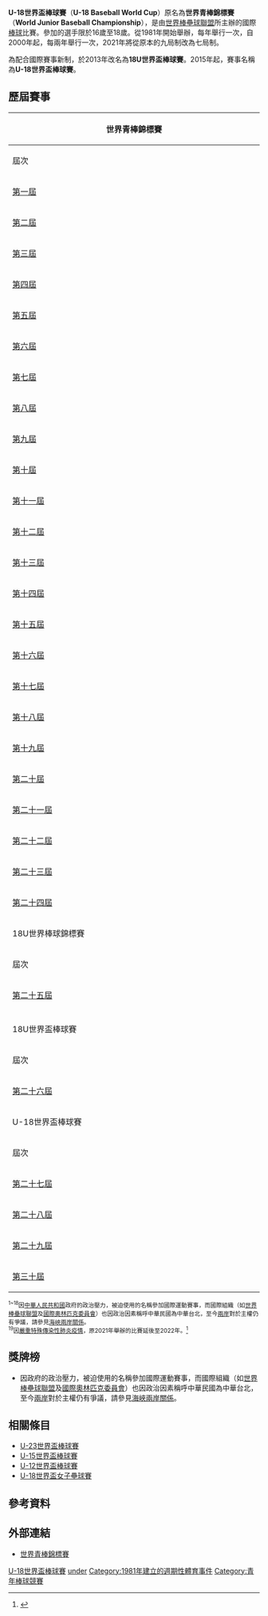 {{Infobox sports league
| league name = U-18世界盃棒球賽
| othername = U-18 Baseball World Cup
| formerly = World Junior Baseball Championship (1981 - 2010)<br>18U Baseball World Championship (2012)<br>18U Baseball World Cup (2013)
| logo = U-18 Baseball World Cup logo.svg
| pixels = 
| sport = [[棒球|棒球]]
| founded = 1981年
| champion = {{bb|TPE}}（2019年）
| most_champs = {{bb|CUB}}（11次）
| current_season = 
| last_season = 2019年U-18世界盃棒球賽
| upcoming_season = 2021年U-18世界盃棒球賽
| folded = 
| website = https://u18bwc.wbsc.org/zh
}}

{{Day Countdown
|name=  2022年U-18世界盃棒球賽
|address= {{美國}}[[薩拉索塔|薩拉索塔]]、[[布雷登頓|布雷登頓]]
|year = 2022
|month= 9
|day = 9
|utc_offset = -5 hours
|on_day_text = 今日播出
}}


'''U-18世界盃棒球賽'''（'''U-18 Baseball World Cup'''）原名為'''世界青棒錦標賽'''（'''World Junior Baseball Championship'''），是由[[世界棒壘球聯盟|世界棒壘球聯盟]]所主辦的國際[[棒球|棒球]]比賽。參加的選手限於16歲至18歲。從1981年開始舉辦，每年舉行一次，自2000年起，每兩年舉行一次，2021年將從原本的九局制改為七局制。

為配合國際賽事新制，於2013年改名為'''18U世界盃棒球賽'''。2015年起，賽事名稱為'''U-18世界盃棒球賽'''。

==歷屆賽事==
{| class="wikitable" style="font-size:90%; text-align: center;"
!colspan=9|世界青棒錦標賽
|-
!rowspan=2 width=8%|屆次
!rowspan=2 width=8%|年分
!rowspan=2 width=10%|主辦國
!rowspan=2 width=10%|舉辦城市<ref>{{cite web |title=Editions |url=https://www.wbsc.org/en/events/2021-u18-baseball-world-cup/editions |website=WBSC |publisher=World Baseball Softball Confederation (WBSC) |accessdate=2022-04-30}}</ref>
!rowspan=2 width=8%|參賽隊數
!colspan=4|獲勝隊伍
|-
!width=17%|冠軍 [[Image:Gold_medal_world_centered-2.svg|16px]]
!width=17%|亞軍 [[Image:Silver_medal_world_centered-2.svg|16px]]
!width=17% colspan=2|季軍 [[Image:Bronze_medal_world_centered-2.svg|16px]]
|-
|[[1981年世界青棒錦標賽|第一屆]]
|1981年
|{{flagicon|USA|size=30px}}<br>[[美國|美國]]
|[[紐瓦克_(俄亥俄州)|紐瓦克]]
| 12
|{{flagicon|KOR|size=30px}}<br>[[韓國棒球代表隊|韓國]]
|{{flagicon|USA|size=30px}}<br>[[美國棒球代表隊|美國]]
|colspan=2|{{flagicon|AUS|size=30px}}<br>[[澳洲棒球代表隊|澳洲]]
|-
|[[1982年世界青棒錦標賽|第二屆]]
|1982年
|{{flagicon|USA|size=30px}}<br>[[美國|美國]]
|[[諾克斯維爾|諾克斯維爾]]
| X
|{{flagicon|USA|size=30px}}<br>[[美國棒球代表隊|美國]]
|{{flagicon|JPN|size=30px}}<br>[[日本棒球代表隊|日本]]
|colspan=2|{{flagicon|AUS|size=30px}}<br>[[澳洲棒球代表隊|澳洲]]
|-
|[[1983年世界青棒錦標賽|第三屆]]
|1983年
|{{flagicon|USA|size=30px}}<br>[[美國|美國]]
|[[約翰斯敦_(賓夕法尼亞州)|約翰斯敦]]
| 8
|{{flagicon|TPE|size=30px}}<br>[[中華台北棒球代表隊|中華台北]] <sup>1</sup>
|{{flagicon|USA|size=30px}}<br>[[美國棒球代表隊|美國]]
|colspan=2|{{flagicon|CAN|size=30px}}<br>[[加拿大棒球代表隊|加拿大]]
|-
|[[1984年世界青棒錦標賽|第四屆]]
|1984年
|{{flagicon|CAN|size=30px}}<br>[[加拿大|加拿大]]
|[[薩克屯|薩克屯]]
| 10
|{{flagicon|CUB|size=30px}}<br>[[古巴棒球代表隊|古巴]]
|{{flagicon|USA|size=30px}}<br>[[美國棒球代表隊|美國]]
|colspan=2|{{flagicon|TPE|size=30px}}<br>[[中華台北棒球代表隊|中華台北]] <sup>2</sup>
|-
|[[1985年世界青棒錦標賽|第五屆]]
|1985年
|{{flagicon|USA|size=30px}}<br>[[美國|美國]]
|[[阿伯尼|阿伯尼]]
| 8
|{{flagicon|CUB|size=30px}}<br>[[古巴棒球代表隊|古巴]]
|{{flagicon|USA|size=30px}}<br>[[美國棒球代表隊|美國]]
|colspan=2|{{flagicon|TPE|size=30px}}<br>[[中華台北棒球代表隊|中華台北]] <sup>3</sup>
|-
|[[1986年世界青棒錦標賽|第六屆]]
|1986年
|{{flagicon|CAN|size=30px}}<br>[[加拿大|加拿大]]
|[[溫莎|溫莎]]
| 8
|{{flagicon|CUB|size=30px}}<br>[[古巴棒球代表隊|古巴]]
|{{flagicon|TPE|size=30px}}<br>[[中華台北棒球代表隊|中華台北]] <sup>4</sup>
|colspan=2|{{flagicon|USA|size=30px}}<br>[[美國棒球代表隊|美國]]
|-
|[[1987年世界青棒錦標賽|第七屆]]
|1987年
|{{flagicon|CAN|size=30px}}<br>[[加拿大|加拿大]]
|[[溫莎|溫莎]]
| 7
|{{flagicon|CUB|size=30px}}<br>[[古巴棒球代表隊|古巴]]
|{{flagicon|USA|size=30px}}<br>[[美國棒球代表隊|美國]]
|colspan=2|{{flagicon|CAN|size=30px}}<br>[[加拿大棒球代表隊|加拿大]]
|-
|[[1988年世界青棒錦標賽|第八屆]]
|1988年
|{{flagicon|AUS|size=30px}}<br>[[澳洲|澳洲]]
|[[悉尼|雪梨]]
| 8
|{{flagicon|USA|size=30px}}<br>[[美國棒球代表隊|美國]]
|{{flagicon|AUS|size=30px}}<br>[[古巴棒球代表隊|古巴]]
|colspan=2|{{flagicon|TPE|size=30px}}<br>[[中華台北棒球代表隊|中華台北]] <sup>5</sup>
|-
|[[1989年世界青棒錦標賽|第九屆]]
|1989年
|{{flagicon|CAN|size=30px}}<br>[[加拿大|加拿大]]
|[[三河城_(加拿大)|三河城]]
| 12
|{{flagicon|USA|size=30px}}<br>[[美國棒球代表隊|美國]]
|{{flagicon|CUB|size=30px}}<br>[[古巴棒球代表隊|古巴]]
|colspan=2|{{flagicon|AUS|size=30px}}<br>[[澳洲棒球代表隊|澳洲]]
|-
|[[1990年世界青棒錦標賽|第十屆]]
|1990年
|{{flagicon|CUB|size=30px}}<br>[[古巴|古巴]]
|X
| 11
|{{flagicon|CUB|size=30px}}<br>[[古巴棒球代表隊|古巴]]
|{{flagicon|TPE|size=30px}}<br>[[中華台北棒球代表隊|中華台北]] <sup>6</sup>
|colspan=2|{{flagicon|USA|size=30px}}<br>[[美國棒球代表隊|美國]]
|-
|[[1991年世界青棒錦標賽|第十一屆]]
|1991年
|{{flagicon|CAN|size=30px}}<br>[[加拿大|加拿大]]
| [[布蘭登|布蘭登]]
| 10
|{{flagicon|CAN|size=30px}}<br>[[加拿大棒球代表隊|加拿大]]
|{{flagicon|TPE|size=30px}}<br>[[中華台北棒球代表隊|中華台北]] <sup>7</sup>
|colspan=2|{{flagicon|USA|size=30px}}<br>[[美國棒球代表隊|美國]]
|-
|[[1992年世界青棒錦標賽|第十二屆]]
|1992年
|{{flagicon|MEX|size=30px}}<br>[[墨西哥|墨西哥]]
|[[蒙特雷|蒙特雷]]
| 20
|{{flagicon|CUB|size=30px}}<br>[[古巴棒球代表隊|古巴]]
|{{flagicon|USA|size=30px}}<br>[[美國棒球代表隊|美國]]
|colspan=2|{{flagicon|TPE|size=30px}}<br>[[中華台北棒球代表隊|中華台北]] <sup>8</sup>
|-
|[[1993年世界青棒錦標賽|第十三屆]]
|1993年
|{{flagicon|CAN|size=30px}}<br>[[加拿大|加拿大]]
|[[溫莎|溫莎]]
| 8
|{{flagicon|CUB|size=30px}}<br>[[古巴棒球代表隊|古巴]]
|{{flagicon|USA|size=30px}}<br>[[美國棒球代表隊|美國]]
|colspan=2|{{flagicon|TPE|size=30px}}<br>[[中華台北棒球代表隊|中華台北]] <sup>9</sup>
|-
|[[1994年世界青棒錦標賽|第十四屆]]
|1994年
|{{flagicon|CAN|size=30px}}<br>[[加拿大|加拿大]]
|[[布蘭登|布蘭登]]
| 10
|{{flagicon|KOR|size=30px}}<br>[[韓國棒球代表隊|韓國]]
|{{flagicon|USA|size=30px}}<br>[[美國棒球代表隊|美國]]
|colspan=2|{{flagicon|TPE|size=30px}}<br>[[中華台北棒球代表隊|中華台北]] <sup>10</sup>
|-
|[[1995年世界青棒錦標賽|第十五屆]]
|1995年
|{{flagicon|USA|size=30px}}<br>[[美國|美國]]
|X
| 8
|{{flagicon|USA|size=30px}}<br>[[美國棒球代表隊|美國]]
|{{flagicon|TPE|size=30px}}<br>[[中華台北棒球代表隊|中華台北]] <sup>11</sup>
|colspan=2|{{flagicon|AUS|size=30px}}<br>[[澳洲棒球代表隊|澳洲]]
|-
|[[1996年世界青棒錦標賽|第十六屆]]
|1996年
|{{flagicon|CUB|size=30px}}<br>[[古巴|古巴]]
|[[聖斯皮里圖斯|聖斯皮里圖斯]]
| 10
|{{flagicon|CUB|size=30px}}<br>[[古巴棒球代表隊|古巴]]
|{{flagicon|TPE|size=30px}}<br>[[中華台北棒球代表隊|中華台北]] <sup>12</sup>
|colspan=2|{{flagicon|USA|size=30px}}<br>[[美國棒球代表隊|美國]]
|-
|[[1997年世界青棒錦標賽|第十七屆]]
|1997年
|{{flagicon|CAN|size=30px}}<br>[[加拿大|加拿大]]
|[[蒙克頓|蒙克頓]]
| 11
|{{flagicon|CUB|size=30px}}<br>[[古巴棒球代表隊|古巴]]
|{{flagicon|TPE|size=30px}}<br>[[中華台北棒球代表隊|中華台北]] <sup>13</sup>
|colspan=2|{{flagicon|CAN|size=30px}}<br>[[加拿大棒球代表隊|加拿大]]
|-
|[[1999年世界青棒錦標賽|第十八屆]]
|1999年
|{{flagicon|ROC|size=30px}}<br>[[中華民國|中華民國]]
|[[高雄|高雄]]
| 12
|{{flagicon|USA|size=30px}}<br>[[美國棒球代表隊|美國]]
|{{flagicon|TPE|size=30px}}<br>[[中華台北棒球代表隊|中華台北]] <sup>14</sup>
|colspan=2|{{flagicon|CUB|size=30px}}<br>[[古巴棒球代表隊|古巴]]
|-
|[[2000年世界青棒錦標賽|第十九屆]]
|2000年
|{{flagicon|CAN|size=30px}}<br>[[加拿大|加拿大]]
|[[艾德蒙頓|艾德蒙頓]]
| 12
|{{flagicon|KOR|size=30px}}<br>[[韓國棒球代表隊|韓國]]
|{{flagicon|USA|size=30px}}<br>[[美國棒球代表隊|美國]]
|colspan=2|{{flagicon|CUB|size=30px}}<br>[[古巴棒球代表隊|古巴]]
|-
|[[2002年世界青棒錦標賽|第二十屆]]
|2002年
|{{flagicon|CAN|size=30px}}<br>[[加拿大|加拿大]]
|[[舍布魯克|舍布魯克]]
| 12
|{{flagicon|CUB|size=30px}}<br>[[古巴棒球代表隊|古巴]]
|{{flagicon|TPE|size=30px}}<br>[[中華台北棒球代表隊|中華台北]] <sup>15</sup>
|colspan=2|{{flagicon|USA|size=30px}}<br>[[美國棒球代表隊|美國]]
|-
|[[2004年世界青棒錦標賽|第二十一屆]]
|2004年
|{{flagicon|ROC|size=30px}}<br>[[中華民國|中華民國]]
|[[台北|台北]]
| 11
|{{flagicon|CUB|size=30px}}<br>[[古巴棒球代表隊|古巴]]
|{{flagicon|JPN|size=30px}}<br>[[日本棒球代表隊|日本]]
|colspan=2|{{flagicon|KOR|size=30px}}<br>[[韓國棒球代表隊|韓國]]
|-
|[[2006年世界青棒錦標賽|第二十二屆]]
|2006年
|{{flagicon|CUB|size=30px}}<br>[[古巴|古巴]]
|[[聖斯皮里圖斯|聖斯皮里圖斯]]
| 12
|{{flagicon|KOR|size=30px}}<br>[[韓國棒球代表隊|韓國]]
|{{flagicon|USA|size=30px}}<br>[[美國棒球代表隊|美國]]
|colspan=2|{{flagicon|CAN|size=30px}}<br>[[加拿大棒球代表隊|加拿大]]
|-
|[[2008年世界青棒錦標賽|第二十三屆]]
|2008年
|{{flagicon|CAN|size=30px}}<br>[[加拿大|加拿大]]
|[[艾德蒙頓|艾德蒙頓]]
| 12
|{{flagicon|KOR|size=30px}}<br>[[韓國棒球代表隊|韓國]]
|{{flagicon|USA|size=30px}}<br>[[美國棒球代表隊|美國]]
|colspan=2|{{flagicon|CUB|size=30px}}<br>[[古巴棒球代表隊|古巴]]
|-
|[[2010年世界青棒錦標賽|第二十四屆]]
|2010年
|{{flagicon|CAN|size=30px}}<br>[[加拿大|加拿大]]
|[[雷灣|雷灣]]
| 12
|{{flagicon|TPE|size=30px}}<br>[[中華台北棒球代表隊|中華台北]] <sup>16</sup>
|{{flagicon|AUS|size=30px}}<br>[[澳洲棒球代表隊|澳洲]]
|colspan=2|{{flagicon|CUB|size=30px}}<br>[[古巴棒球代表隊|古巴]]
|-
!colspan=9|18U世界棒球錦標賽
|-
!rowspan=2 width=8%|屆次
!rowspan=2 width=8%|年分
!rowspan=2 width=10%|主辦國
!rowspan=2 width=10%|舉辦城市
!rowspan=2 width=8%|參賽隊數
!colspan=4|獲勝隊伍
|-
!width=17%|冠軍 [[Image:Gold_medal_world_centered-2.svg|16px]]
!width=17%|亞軍 [[Image:Silver_medal_world_centered-2.svg|16px]]
!width=17% colspan=2|季軍 [[Image:Bronze_medal_world_centered-2.svg|16px]]
|-
|[[2012年18U世界棒球錦標賽|第二十五屆]]
|2012年
|{{flagicon|KOR|size=30px}}<br>[[韓國|韓國]]
|[[首爾|首爾]]
| 12
|{{flagicon|USA|size=30px}}<br>[[美國棒球代表隊|美國]]
|{{flagicon|CAN|size=30px}}<br>[[加拿大棒球代表隊|加拿大]]
|colspan=2|{{flagicon|TPE|size=30px}}<br>[[中華台北棒球代表隊|中華台北]] <sup>17</sup>
|-
|-
!colspan=9|18U世界盃棒球賽
|-
!rowspan=2 width=8%|屆次
!rowspan=2 width=8%|年分
!rowspan=2 width=10%|主辦國
!rowspan=2 width=10%|舉辦城市
!rowspan=2 width=8%|參賽隊數
!colspan=4|獲勝隊伍
|-
!width=17%|冠軍 [[Image:Gold_medal_world_centered-2.svg|16px]]
!width=17%|亞軍 [[Image:Silver_medal_world_centered-2.svg|16px]]
!width=17% colspan=2|季軍 [[Image:Bronze_medal_world_centered-2.svg|16px]]
|-
|[[2013年18U世界盃棒球賽|第二十六屆]]
|2013年
|{{flagicon|ROC|size=30px}}<br>[[中華民國|中華民國]]
|[[台中|台中]]
| 12
|{{flagicon|USA|size=30px}}<br>[[美國棒球代表隊|美國]]
|{{flagicon|JPN|size=30px}}<br>[[日本棒球代表隊|日本]]
|colspan=2|{{flagicon|CUB|size=30px}}<br>[[古巴棒球代表隊|古巴]]
|-
!colspan=9|U-18世界盃棒球賽
|-
!rowspan=2 width=8%|屆次
!rowspan=2 width=8%|年分
!rowspan=2 width=10%|主辦國
!rowspan=2 width=10%|舉辦城市
!rowspan=2 width=8%|參賽隊數
!colspan=4|獲勝隊伍
|-
!width=17%|冠軍 [[Image:Gold_medal_world_centered-2.svg|16px]]
!width=17%|亞軍 [[Image:Silver_medal_world_centered-2.svg|16px]]
!width=17% colspan=2|季軍 [[Image:Bronze_medal_world_centered-2.svg|16px]]
|-
|[[2015年U-18世界盃棒球賽|第二十七屆]]
|2015年
|{{flagicon|JPN|size=30px}}<br>[[日本|日本]]
|[[大阪市|大阪]]
| 12
|{{flagicon|USA|size=30px}}<br>[[美國棒球代表隊|美國]]
|{{flagicon|JPN|size=30px}}<br>[[日本棒球代表隊|日本]]
|colspan=2|{{flagicon|KOR|size=30px}}<br>[[韓國棒球代表隊|韓國]]
|-
|[[2017年U-18世界盃棒球賽|第二十八屆]]
|2017年
|{{flagicon|CAN|size=30px}}<br>[[加拿大|加拿大]]
|[[雷灣|雷灣]]
|  12
|{{flagicon|USA|size=30px}}<br>[[美國棒球代表隊|美國]]
|{{flagicon|KOR|size=30px}}<br>[[韓國棒球代表隊|韓國]]
|colspan=2| {{flagicon|JPN|size=30px}}<br>[[日本棒球代表隊|日本]]
|-
|[[2019年U-18世界盃棒球賽|第二十九屆]]
|2019年
|{{flagicon|KOR|size=30px}}<br>[[韓國|韓國]]
|[[機張|機張]]
|  12
|{{flagicon|TPE|size=30px}}<br>[[中華台北棒球代表隊|中華台北]] <sup>18</sup>
|{{flagicon|USA|size=30px}}<br>[[美國棒球代表隊|美國]]
|colspan=2| {{flagicon|KOR|size=30px}}<br>[[韓國棒球代表隊|韓國]]
|-
|[[2021年U-18世界盃棒球賽|第三十屆]]
|2022年<sup>19</sup>
|{{flagicon|USA|size=30px}}<br>[[美國|美國]]
|[[薩拉索塔_(佛羅里達州)|薩拉索塔]]、[[布雷登頓|布雷登頓]]
|  
|{{flagicon||size=30px}}<br> 
|{{flagicon||size=30px}}<br>
|colspan=2| {{flagicon||size=30px}}<br>
|}

<small><sup>1~18</sup>{{ROC}}因[[中華人民共和國|中華人民共和國]]政府的政治壓力，被迫使用{{TPE}}的名稱參加國際運動賽事，而國際組織（如[[世界棒壘球聯盟|世界棒壘球聯盟]]及[[國際奧林匹克委員會|國際奧林匹克委員會]]）也因政治因素稱呼中華民國為中華台北，至今[[兩岸|兩岸]]對於主權仍有爭議，請參見[[海峽兩岸關係|海峽兩岸關係]]。</small><br/>
<small><sup>19</sup>因[[嚴重特殊傳染性肺炎疫情|嚴重特殊傳染性肺炎疫情]]，原2021年舉辦的比賽延後至2022年。<ref>{{cite web |title=Next WBSC U-18 Baseball World Cup scheduled for 9-18 September 2022 in Florida |url=https://u18bwc.wbsc.org/en/2022/news/next-wbsc-u-18-baseball-world-cup-scheduled-for-9-18-september-2022-in-florida |website=WBSC - World Baseball Softball Confederation (WBSC) |publisher=WBSC |accessdate=2021-09-25 |archive-date=2021-09-25 |archive-url=https://web.archive.org/web/20210925212450/https://u18bwc.wbsc.org/en/2022/news/next-wbsc-u-18-baseball-world-cup-scheduled-for-9-18-september-2022-in-florida |dead-url=no }}</ref></small>

==獎牌榜==
{{Medals table
 | caption        = 
 | host           = 
 | flag_template  = bb
 | event          = 
 | team           = 
 | gold_CUB = 11 | silver_CUB = 2 | bronze_CUB = 5
 | gold_USA = 9 | silver_USA = 12 | bronze_USA = 5
 | gold_KOR = 5 | silver_KOR = 1 | bronze_KOR = 3
 | gold_TPE = 3 | silver_TPE = 8 | bronze_TPE = 7 | note_TPE = {{ref|1|[1]}}
 | gold_CAN = 1 | silver_CAN = 1 | bronze_CAN = 4
 | gold_JPN = 0 | silver_JPN = 4 | bronze_JPN = 1
 | gold_AUS = 0 | silver_AUS = 1 | bronze_AUS = 4
}}

*{{note|1|[1]}} {{ROC}}因{{中華人民共和國}}政府的政治壓力，被迫使用{{TPE}}的名稱參加國際運動賽事，而國際組織（如[[世界棒壘球聯盟|世界棒壘球聯盟]]及[[國際奧林匹克委員會|國際奧林匹克委員會]]）也因政治因素稱呼中華民國為中華台北，至今[[兩岸|兩岸]]對於主權仍有爭議，請參見[[海峽兩岸關係|海峽兩岸關係]]。</small>

==相關條目==
* [[U-23世界盃棒球賽|U-23世界盃棒球賽]]
* [[U-15世界盃棒球賽|U-15世界盃棒球賽]]
* [[U-12世界盃棒球賽|U-12世界盃棒球賽]]
* [[U-18世界盃女子壘球賽|U-18世界盃女子壘球賽]]
==參考資料==
{{reflist}}

==外部連結==
{{台灣棒球維基館|U-18世界盃棒球賽}}
*{{en icon}}[http://www.baseball-reference.com/bullpen/World_Junior_Championship 世界青棒錦標賽] {{Wayback|url=http://www.baseball-reference.com/bullpen/World_Junior_Championship |date=20211212151506 }}

{{U-18世界盃棒球賽}}
{{國際棒球}}

[[Category:U-18世界盃棒球賽|]]
[[Category:國際棒球賽事|under]]
[[Category:1981年建立的週期性體育事件|Category:1981年建立的週期性體育事件]]
[[Category:青年棒球競賽|Category:青年棒球競賽]]